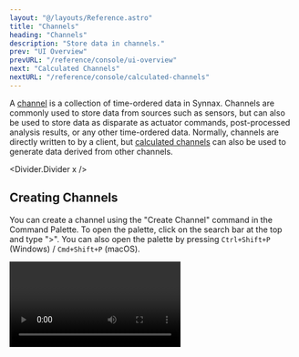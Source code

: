 ```yaml
---
layout: "@/layouts/Reference.astro"
title: "Channels"
heading: "Channels"
description: "Store data in channels."
prev: "UI Overview"
prevURL: "/reference/console/ui-overview"
next: "Calculated Channels"
nextURL: "/reference/console/calculated-channels"
---
```



A [channel](/reference/concepts/channels) is a collection of time-ordered data in
Synnax. Channels are commonly used to store data from sources such as sensors, but can
also be used to store data as disparate as actuator commands, post-processed analysis
results, or any other time-ordered data. Normally, channels are directly written to by a
client, but [calculated channels](/reference/console/calculated-channels) can also be
used to generate data derived from other channels.

<Divider.Divider x />

## Creating Channels

You can create a channel using the "Create Channel" command in the Command Palette. To
open the palette, click on the search bar at the top and type ">". You can also open the
palette by pressing `Ctrl+Shift+P` (Windows) / `Cmd+Shift+P` (macOS).

<Video client:only="react" id="console/channels/create" />

### Channel Creation Parameters

When creating a channel, you will be prompted to fill in the following fields:

<Table>
  <thead>
    <tr>
      <th>Field</th>
      <th>Description</th>
    </tr>
  </thead>
  <tbody>
    <tr>
      <td>Name</td>
      <td>A name for the channel.</td>
    </tr>
    <tr>
      <td>Virtual</td>
      {
        <td>
          If true, the channel will be{" "}
          <a href="/reference/concepts/channels#virtual-channels">virtual</a>, meaning no data will
          be permanently stored.
        </td>
      }
    </tr>
    <tr>
      <td>Is Index</td>
      {
        <td>
          If true, the channel will be an{" "}
          <a href="/reference/concepts/channels#index-channels">index channel</a>.
          Otherwise, the channel will be a{" "}
          <a href="/reference/concepts/channels#data-channels">data channel</a>.
        </td>
      }
    </tr>
    <tr>
      <td>Data Type</td>
      {
        <td>
          What data type the channel stores. If the channel is an index channel, then
          the data type must be a timestamp.
        </td>
      }
    </tr>
    <tr>
      <td>Index</td>
      {
        <td>
          For data channels, the index channel used to store timestamps for the data
          channels.
        </td>
      }
    </tr>

  </tbody>
</Table>

### Index vs. Data Channels

Index channels are used to store timestamps for data channels. When creating a data
channel, it must be associated with an index channel. When a data channel records a data
point, that index channel will then store the timestamp for that data point. The
difference between the two types of channels is explained more in the
[channel concepts page](/reference/concepts/channels).

<Divider.Divider x />

## Aliasing Channels

Channels can be [aliased](/reference/concepts/ranges#channel-aliases) under a particular
range. This is useful for naming a channel to something specific for that range. For
example, a channel might represent a port on a specific data acquisition computer and be
called "digital_input_1". However, for a certain test, the channel is used to store
pressure readings, so the name "pressure_01" is more appropriate. To alias a channel,
open the Channels Toolbar and right-click on the channel you want to alias.

<Video client:only="react" id="console/channels/alias" />

Now, the alias will be shown when the active range matches the one the channel is
aliased for, and the normal channel name will be shown otherwise.
